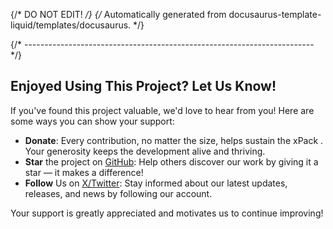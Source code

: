 {/* DO NOT EDIT! */}
{/* Automatically generated from docusaurus-template-liquid/templates/docusaurus. */}

{/* ------------------------------------------------------------------------ */}

## Enjoyed Using This Project? Let Us Know!

If you've found this project valuable, we'd love to hear from you!
Here are some ways you can show your support:

- **Donate**: Every contribution, no matter the size, helps sustain the
xPack .
Your generosity keeps the development alive and thriving.
- **Star** the project on [GitHub](https://github.com/xpack/doxygen2docusaurus-cli-ts/):
Help others discover our work by giving it a star — it makes a difference!
- **Follow** Us on [X/Twitter](https://twitter.com/xpack_project/): Stay informed about our latest updates, releases,
and news by following our account.

Your support is greatly appreciated and motivates us to continue improving!
